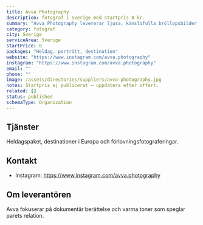 ```yaml
---
title: Avva Photography
description: fotograf i Sverige med startpris 0 kr.
summary: "Avva Photography levererar ljusa, känslofulla bröllopsbilder för moderna par."
category: fotograf
city: Sverige
serviceArea: Sverige
startPrice: 0
packages: "Heldag, porträtt, destination"
website: "https://www.instagram.com/avva.photography"
instagram: "https://www.instagram.com/avva.photography"
email: ""
phone: ""
image: /assets/directories/suppliers/avva-photography.jpg
notes: Startpris ej publicerat – uppdatera efter offert.
related: []
status: published
schemaType: Organization
---
```


## Tjänster

Heldagspaket, destinationer i Europa och förlovningsfotograferingar.

## Kontakt

- Instagram: https://www.instagram.com/avva.photography

## Om leverantören

Avva fokuserar på dokumentär berättelse och varma toner som speglar parets relation.

